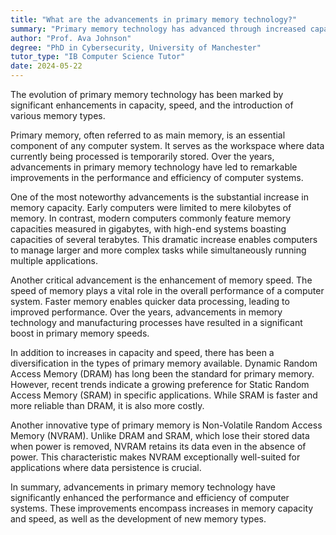 ```yaml
---
title: "What are the advancements in primary memory technology?"
summary: "Primary memory technology has advanced through increased capacity, speed, and the development of new types of memory."
author: "Prof. Ava Johnson"
degree: "PhD in Cybersecurity, University of Manchester"
tutor_type: "IB Computer Science Tutor"
date: 2024-05-22
---
```


The evolution of primary memory technology has been marked by significant enhancements in capacity, speed, and the introduction of various memory types.

Primary memory, often referred to as main memory, is an essential component of any computer system. It serves as the workspace where data currently being processed is temporarily stored. Over the years, advancements in primary memory technology have led to remarkable improvements in the performance and efficiency of computer systems.

One of the most noteworthy advancements is the substantial increase in memory capacity. Early computers were limited to mere kilobytes of memory. In contrast, modern computers commonly feature memory capacities measured in gigabytes, with high-end systems boasting capacities of several terabytes. This dramatic increase enables computers to manage larger and more complex tasks while simultaneously running multiple applications.

Another critical advancement is the enhancement of memory speed. The speed of memory plays a vital role in the overall performance of a computer system. Faster memory enables quicker data processing, leading to improved performance. Over the years, advancements in memory technology and manufacturing processes have resulted in a significant boost in primary memory speeds.

In addition to increases in capacity and speed, there has been a diversification in the types of primary memory available. Dynamic Random Access Memory (DRAM) has long been the standard for primary memory. However, recent trends indicate a growing preference for Static Random Access Memory (SRAM) in specific applications. While SRAM is faster and more reliable than DRAM, it is also more costly.

Another innovative type of primary memory is Non-Volatile Random Access Memory (NVRAM). Unlike DRAM and SRAM, which lose their stored data when power is removed, NVRAM retains its data even in the absence of power. This characteristic makes NVRAM exceptionally well-suited for applications where data persistence is crucial.

In summary, advancements in primary memory technology have significantly enhanced the performance and efficiency of computer systems. These improvements encompass increases in memory capacity and speed, as well as the development of new memory types.
    